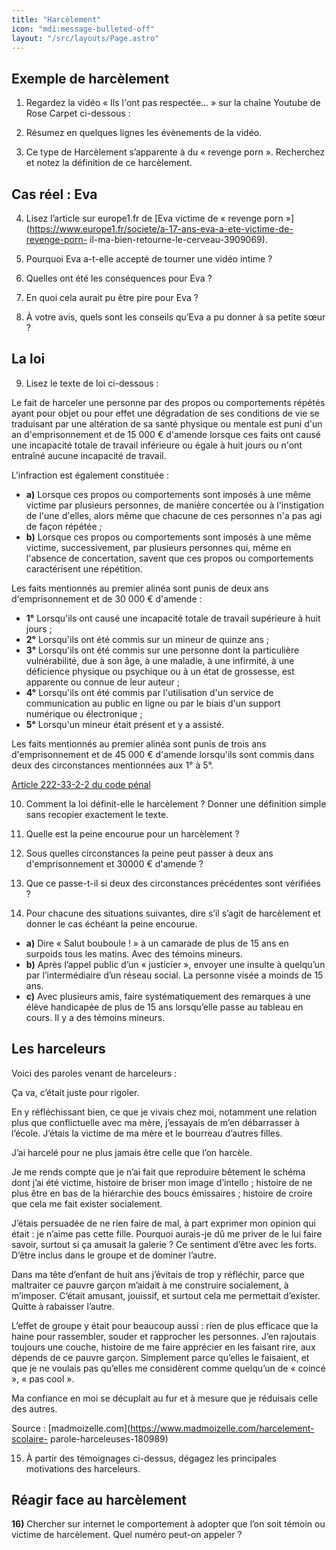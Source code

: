 ```yaml
---
title: "Harcèlement"
icon: "mdi:message-bulleted-off"
layout: "/src/layouts/Page.astro"
---
```


## Exemple de harcèlement

1. Regardez la vidéo « Ils l'ont pas respectée… » sur la chaîne Youtube de
Rose Carpet ci-dessous :

2. Résumez en quelques lignes les évènements de la vidéo.

3. Ce type de Harcèlement s’apparente à du « revenge porn ». Recherchez et
notez la définition de ce harcèlement.

## Cas réel : Eva

4. Lisez l’article sur europe1.fr de [Eva victime de « revenge porn
»](https://www.europe1.fr/societe/a-17-ans-eva-a-ete-victime-de-revenge-porn-
il-ma-bien-retourne-le-cerveau-3909069).

5. Pourquoi Eva a-t-elle accepté de tourner une vidéo intime ?

6. Quelles ont été les conséquences pour Eva ?

7. En quoi cela aurait pu être pire pour Eva ?

8. À votre avis, quels sont les conseils qu’Eva a pu donner à sa petite
sœur ?

## La loi

9. Lisez le texte de loi ci-dessous :

Le fait de harceler une personne par des propos ou comportements répétés ayant
pour objet ou pour effet une dégradation de ses conditions de vie se
traduisant par une altération de sa santé physique ou mentale est puni d'un an
d'emprisonnement et de 15 000 € d'amende lorsque ces faits ont causé une
incapacité totale de travail inférieure ou égale à huit jours ou n'ont
entraîné aucune incapacité de travail.

L'infraction est également constituée :

  - **a)** Lorsque ces propos ou comportements sont imposés à une même victime par plusieurs personnes, de manière concertée ou à l'instigation de l'une d'elles, alors même que chacune de ces personnes n'a pas agi de façon répétée ;
  - **b)** Lorsque ces propos ou comportements sont imposés à une même victime, successivement, par plusieurs personnes qui, même en l'absence de concertation, savent que ces propos ou comportements caractérisent une répétition.

Les faits mentionnés au premier alinéa sont punis de deux ans d'emprisonnement
et de 30 000 € d'amende :

  - **1°** Lorsqu'ils ont causé une incapacité totale de travail supérieure à huit jours ;
  - **2°** Lorsqu'ils ont été commis sur un mineur de quinze ans ;
  - **3°** Lorsqu'ils ont été commis sur une personne dont la particulière vulnérabilité, due à son âge, à une maladie, à une infirmité, à une déficience physique ou psychique ou à un état de grossesse, est apparente ou connue de leur auteur ;
  - **4°** Lorsqu'ils ont été commis par l'utilisation d'un service de communication au public en ligne ou par le biais d'un support numérique ou électronique ;
  - **5°** Lorsqu'un mineur était présent et y a assisté.

Les faits mentionnés au premier alinéa sont punis de trois ans
d'emprisonnement et de 45 000 € d'amende lorsqu'ils sont commis dans deux des
circonstances mentionnées aux 1° à 5°.

[Article 222-33-2-2 du code
pénal](https://www.legifrance.gouv.fr/codes/article_lc/LEGIARTI000045292599)

10. Comment la loi définit-elle le harcèlement ? Donner une définition
simple sans recopier exactement le texte.

11. Quelle est la peine encourue pour un harcèlement ?

12. Sous quelles circonstances la peine peut passer à deux ans
d'emprisonnement et 30000 € d'amende ?

13. Que ce passe-t-il si deux des circonstances précédentes sont vérifiées
?

14. Pour chacune des situations suivantes, dire s’il s’agit de harcèlement
et donner le cas échéant la peine encourue.

  - **a)** Dire « Salut bouboule ! » à un camarade de plus de 15 ans en surpoids tous les matins. Avec des témoins mineurs.
  - **b)** Après l’appel public d’un « justicier », envoyer une insulte à quelqu’un par l’intermédiaire d’un réseau social. La personne visée a moinds de 15 ans.
  - **c)** Avec plusieurs amis, faire systématiquement des remarques à une élève handicapée de plus de 15 ans lorsqu’elle passe au tableau en cours. Il y a des témoins mineurs.

## Les harceleurs

Voici des paroles venant de harceleurs :

Ça va, c’était juste pour rigoler.

En y réfléchissant bien, ce que je vivais chez moi, notamment une relation
plus que conflictuelle avec ma mère, j’essayais de m’en débarrasser à l’école.
J’étais la victime de ma mère et le bourreau d’autres filles.

J’ai harcelé pour ne plus jamais être celle que l’on harcèle.

Je me rends compte que je n’ai fait que reproduire bêtement le schéma dont
j’ai été victime, histoire de briser mon image d’intello ; histoire de ne plus
être en bas de la hiérarchie des boucs émissaires ; histoire de croire que
cela me fait exister socialement.

J’étais persuadée de ne rien faire de mal, à part exprimer mon opinion qui
était : je n’aime pas cette fille. Pourquoi aurais-je dû me priver de le lui
faire savoir, surtout si ça amusait la galerie ? Ce sentiment d’être avec les
forts. D’être inclus dans le groupe et de dominer l’autre.

Dans ma tête d’enfant de huit ans j’évitais de trop y réfléchir, parce que
maltraiter ce pauvre garçon m’aidait à me construire socialement, à m’imposer.
C’était amusant, jouissif, et surtout cela me permettait d’exister. Quitte à
rabaisser l’autre.

L’effet de groupe y était pour beaucoup aussi : rien de plus efficace que la
haine pour rassembler, souder et rapprocher les personnes. J’en rajoutais
toujours une couche, histoire de me faire apprécier en les faisant rire, aux
dépends de ce pauvre garçon. Simplement parce qu’elles le faisaient, et que je
ne voulais pas qu’elles me considèrent comme quelqu’un de « coincé », « pas
cool ».

Ma confiance en moi se décuplait au fur et à mesure que je réduisais celle des
autres.

Source : [madmoizelle.com](https://www.madmoizelle.com/harcelement-scolaire-
parole-harceleuses-180989)

15. À partir des témoignages ci-dessus, dégagez les principales
motivations des harceleurs.

## Réagir face au harcèlement

**16)** Chercher sur internet le comportement à adopter que l’on soit témoin
ou victime de harcèlement. Quel numéro peut-on appeler ?
